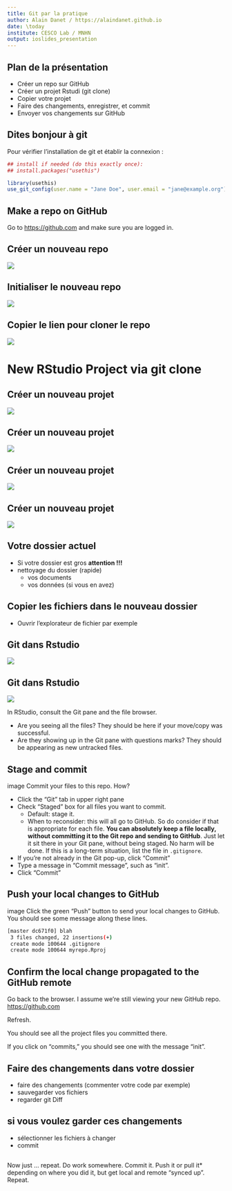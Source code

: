 ```yaml
---
title: Git par la pratique
author: Alain Danet / https://alaindanet.github.io
date: \today
institute: CESCO Lab / MNHN
output: ioslides_presentation
---
```

  
## Plan de la présentation

- Créer un repo sur GitHub
- Créer un projet Rstudi (git clone)
- Copier votre projet
- Faire des changements, enregistrer, et commit
- Envoyer vos changements sur GitHub


## Dites bonjour à git

Pour vérifier l'installation de git et établir la connexion :

```r
## install if needed (do this exactly once):
## install.packages("usethis")

library(usethis)
use_git_config(user.name = "Jane Doe", user.email = "jane@example.org")
```

## Make a repo on GitHub

Go to <https://github.com> and make sure you are logged in.

## Créer un nouveau repo

![](screenshots/new-repo-1.png)

## Initialiser le nouveau repo

![](screenshots/new-repo-2.png)

## Copier le lien pour cloner le repo

![](screenshots/new-repo-3.png)

# New RStudio Project via git clone

## Créer un nouveau projet

![](screenshots/Rstudio-project-0.png)

## Créer un nouveau projet

![](screenshots/Rstudio-project-1.png)

## Créer un nouveau projet

![](screenshots/Rstudio-project-2.png)

## Créer un nouveau projet

![](screenshots/Rstudio-project-3.png)

## Votre dossier actuel

- Si votre dossier est gros **attention !!!**
- nettoyage du dossier (rapide)
  - vos documents
  - vos données (si vous en avez)

## Copier les fichiers dans le nouveau dossier

- Ouvrir l'explorateur de fichier par exemple

## Git dans Rstudio

![](screenshots/Rstudio-git-1.png)

## Git dans Rstudio

![](screenshots/Rstudio-git-2.png)

In RStudio, consult the Git pane and the file browser.

  * Are you seeing all the files? They should be here if your move/copy was successful.
  * Are they showing up in the Git pane with questions marks? They should be appearing as new untracked files.
  
## Stage and commit

image
Commit your files to this repo. How?

  * Click the "Git" tab in upper right pane
  * Check "Staged" box for all files you want to commit.
    - Default: stage it.
    - When to reconsider: this will all go to GitHub. So do consider if that is appropriate for each file. **You can absolutely keep a file locally, without committing it to the Git repo and sending to GitHub**. Just let it sit there in your Git pane, without being staged. No harm will be done. If this is a long-term situation, list the file in `.gitignore`.
  * If you're not already in the Git pop-up, click "Commit"
  * Type a message in "Commit message", such as "init".
  * Click "Commit"

## Push your local changes to GitHub

image
Click the green "Push" button to send your local changes to GitHub. You should see some message along these lines.

``` bash
[master dc671f0] blah
 3 files changed, 22 insertions(+)
 create mode 100644 .gitignore
 create mode 100644 myrepo.Rproj
```

## Confirm the local change propagated to the GitHub remote

Go back to the browser. I assume we're still viewing your new GitHub repo.
<https://github.com> 

Refresh.

You should see all the project files you committed there.

If you click on "commits," you should see one with the message "init".

## Faire des changements dans votre dossier

- faire des changements (commenter votre code par exemple)
- sauvegarder vos fichiers
- regarder git Diff

## si vous voulez garder ces changements

- sélectionner les fichiers à changer
- commit

## 

Now just ... repeat. Do work somewhere. Commit it. Push it or pull it\* depending on where you did it, but get local and remote "synced up". Repeat.